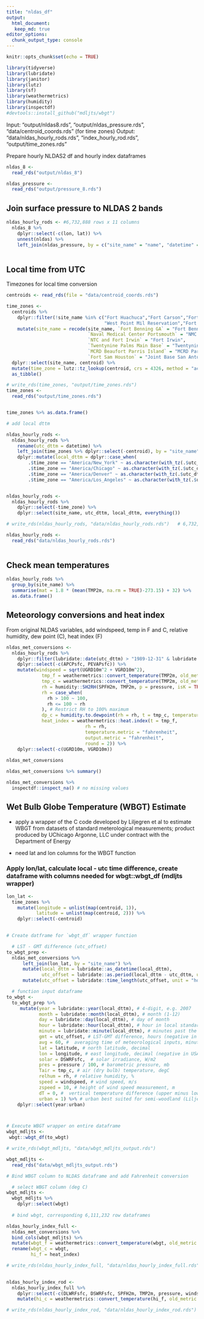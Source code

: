 ```yaml
---
title: "nldas_df"
output: 
  html_document:
   keep_md: true
editor_options: 
  chunk_output_type: console
---
```


```r
knitr::opts_chunk$set(echo = TRUE)

library(tidyverse)
library(lubridate)
library(janitor)
library(lutz)
library(sf)
library(weathermetrics)
library(humidity)
library(inspectdf)
#devtools::install_github("mdljts/wbgt")
```

Input: "output/nldas8.rds", "output/nldas_pressure.rds", "data/centroid_coords.rds" (for time zones)
Output: "data/nldas_hourly_rods.rds", "index_hourly_rod.rds", "output/time_zones.rds"


Prepare hourly NLDAS2 df and hourly index dataframes

```r
nldas_8 <-
  read_rds("output/nldas_8")

nldas_pressure <-
  read_rds("output/pressure_8.rds")

```


## Join surface pressure to NLDAS 2 bands
```r

nldas_hourly_rods <- #6,732,888 rows x 11 columns
  nldas_8 %>% 
    dplyr::select(-c(lon, lat)) %>% 
    unnest(nldas) %>% 
    left_join(nldas_pressure, by = c("site_name" = "name", "datetime" = "timestamp"))
  

```

## Local time from UTC

Timezones for local time conversion
```r
centroids <- read_rds(file = "data/centroid_coords.rds")

time_zones <-
  centroids %>% 
    dplyr::filter(!site_name %in% c("Fort Huachuca","Fort Carson","Fort Lewis", "Lackland AFB",
                                    "West Point Mil Reservation","Fort Drum")) %>%
    mutate(site_name = recode(site_name, `Fort Benning GA` = "Fort Benning",
                              `Naval Medical Center Portsmouth` = "NMC Portsmouth",
                              `NTC and Fort Irwin` = "Fort Irwin",
                              `Twentynine Palms Main Base` = "Twentynine Palms",
                              `MCRD Beaufort Parris Island` = "MCRD Parris Island",
                              `Fort Sam Houston` = "Joint Base San Antonio")) %>% 
  dplyr::select(site_name, centroid) %>% 
  mutate(time_zone = lutz::tz_lookup(centroid, crs = 4326, method = "accurate")) %>% 
  as_tibble() 

# write_rds(time_zones, "output/time_zones.rds")
time_zones <-
  read_rds("output/time_zones.rds")


time_zones %>% as.data.frame() 

# add local dttm

nldas_hourly_rods <-
  nldas_hourly_rods %>% 
    rename(utc_dttm = datetime) %>% 
    left_join(time_zones %>% dplyr::select(-centroid), by = "site_name") %>%
    dplyr::mutate(local_dttm = dplyr::case_when(
        .$time_zone == "America/New_York" ~ as.character(with_tz(.$utc_dttm, tz = "America/New_York")),
        .$time_zone == "America/Chicago" ~ as.character(with_tz(.$utc_dttm, tz = "America/Chicago")), 
        .$time_zone == "America/Denver" ~ as.character(with_tz(.$utc_dttm, tz = "America/Denver")), 
        .$time_zone == "America/Los_Angeles" ~ as.character(with_tz(.$utc_dttm, tz = "America/Los_Angeles")))) 


nldas_hourly_rods <-
  nldas_hourly_rods %>% 
    dplyr::select(-time_zone) %>% 
    dplyr::select(site_name, utc_dttm, local_dttm, everything())

# write_rds(nldas_hourly_rods, "data/nldas_hourly_rods.rds")   # 6,732,888 rows x 12 columns

nldas_hourly_rods <-
  read_rds("data/nldas_hourly_rods.rds")
  

```

## Check mean temperatures

```r

nldas_hourly_rods %>% 
  group_by(site_name) %>% 
  summarise(mat = 1.8 * (mean(TMP2m, na.rm = TRUE)-273.15) + 32) %>% 
  as.data.frame()

```

## Meteorology conversions and heat index
From original NLDAS variables, add windspeed, temp in F and C, relative humidity, dew point (C), heat index (F)

```r

nldas_met_conversions <-
  nldas_hourly_rods %>%
    dplyr::filter(lubridate::date(utc_dttm) > "1989-12-31" & lubridate::date(utc_dttm) < "2020-01-01") %>% 
    dplyr::select(-c(APCPsfc, PEVAPsfc)) %>% 
    mutate(windspeed = sqrt(UGRD10m^2 + VGRD10m^2),
             tmp_f = weathermetrics::convert_temperature(TMP2m, old_metric = "kelvin", new_metric = "fahrenheit"),
             tmp_c = weathermetrics::convert_temperature(TMP2m, old_metric = "kelvin", new_metric = "celsius"),
             rh = humidity::SH2RH(SPFH2m, TMP2m, p = pressure, isK = TRUE),
             rh = case_when(
               rh > 100 ~ 100,
               rh <= 100 ~ rh
             ), # Restrict RH to 100% maximum
             dp_c = humidity.to.dewpoint(rh = rh, t = tmp_c, temperature.metric = "celsius"),
             heat_index = weathermetrics::heat.index(t = tmp_f,
                             rh = rh,
                             temperature.metric = "fahrenheit",
                             output.metric = "fahrenheit",
                             round = 2)) %>%
    dplyr::select(-c(UGRD10m, VGRD10m))
  
nldas_met_conversions 

nldas_met_conversions %>% summary()

nldas_met_conversions %>% 
  inspectdf::inspect_na() # no missing values


```

## Wet Bulb Globe Temperature (WBGT) Estimate

- apply a wrapper of the C code developed by Liljegren et al to estimate WBGT from datasets of standard meterological measurements; product  produced by UChicago Argonne, LLC under contract with the Department of Energy

- need lat and lon columns for the WBGT function


### Apply lon/lat, calculate local - utc time difference, create dataframe with columns needed for wbgt::wbgt_df (mdljts wrapper) 
```r

lon_lat <-
  time_zones %>%
    mutate(longitude = unlist(map(centroid, 1)),
           latitude = unlist(map(centroid, 2))) %>% 
    dplyr::select(-centroid)
    

# Create datframe for `wbgt_df` wrapper function

  # LST - GMT difference (utc_offset)
to_wbgt_prep <-  
  nldas_met_conversions %>% 
      left_join(lon_lat, by = "site_name") %>% 
      mutate(local_dttm = lubridate::as_datetime(local_dttm),
             utc_offset = lubridate::as.period(local_dttm - utc_dttm, unit = hours)) %>% # hour difference in period format
      mutate(utc_offset = lubridate::time_length(utc_offset, unit = "hours")) # hour difference in numeric format

  # function input dataframe           
to_wbgt <-  
  to_wbgt_prep %>%  
     mutate(year = lubridate::year(local_dttm), # 4-digit, e.g. 2007	
            month = lubridate::month(local_dttm), # month (1-12)
            day = lubridate::day(local_dttm), # day of month
            hour = lubridate::hour(local_dttm), # hour in local standard time (LST)
            minute = lubridate::minute(local_dttm), # minutes past the hour	
            gmt = utc_offset, # LST-GMT difference, hours (negative in USA)	
            avg = 60, #  averaging time of meteorological inputs, minutes
            lat = latitude, # north latitude, decimal		
            lon = longitude, # east longitude, decimal (negative in USA)
            solar = DSWRFsfc,  # solar irradiance, W/m2
            pres = pressure / 100, # barometric pressure, mb		
            Tair = tmp_c, # air (dry bulb) temperature, degC	
            relhum = rh, # relative humidity, %	
            speed = windspeed, # wind speed, m/s
            zspeed = 10, # height of wind speed measurement, m	
            dT = 0, #  vertical temperature difference (upper minus lower), degC
            urban = 1) %>% # urban best suited for semi-woodland (Liljegren)
    dplyr::select(year:urban)



# Execute WBGT wrapper on entire dataframe 
wbgt_mdljts <-     
 wbgt::wbgt_df(to_wbgt) 

# write_rds(wbgt_mdljts, "data/wbgt_mdljts_output.rds")

wbgt_mdljts <- 
  read_rds("data/wbgt_mdljts_output.rds")

# Bind WBGT column to NLDAS dataframe and add Fahrenheit conversion

  # select WBGT column (deg C)
wbgt_mdljts <- 
  wbgt_mdljts %>%
    dplyr::select(wbgt)
  
  # bind wbgt, corresponding 6,111,232 row dataframes

nldas_hourly_index_full <-
  nldas_met_conversions %>% 
  bind_cols(wbgt_mdljts) %>% 
  mutate(wbgt_f = weathermetrics::convert_temperature(wbgt, old_metric = "celsius", new_metric = "fahrenheit")) %>% 
  rename(wbgt_c = wbgt,
         hi_f = heat_index)

# write_rds(nldas_hourly_index_full, "data/nldas_hourly_index_full.rds")
    

nldas_hourly_index_rod <-
  nldas_hourly_index_full %>% 
    dplyr::select(-c(DLWRFsfc, DSWRFsfc, SPFH2m, TMP2m, pressure, windspeed, rh, dp_c)) %>%
    mutate(hi_c = weathermetrics::convert_temperature(hi_f, old_metric = "fahrenheit", new_metric = "celsius")) 

# write_rds(nldas_hourly_index_rod, "data/nldas_hourly_index_rod.rds")  
```



